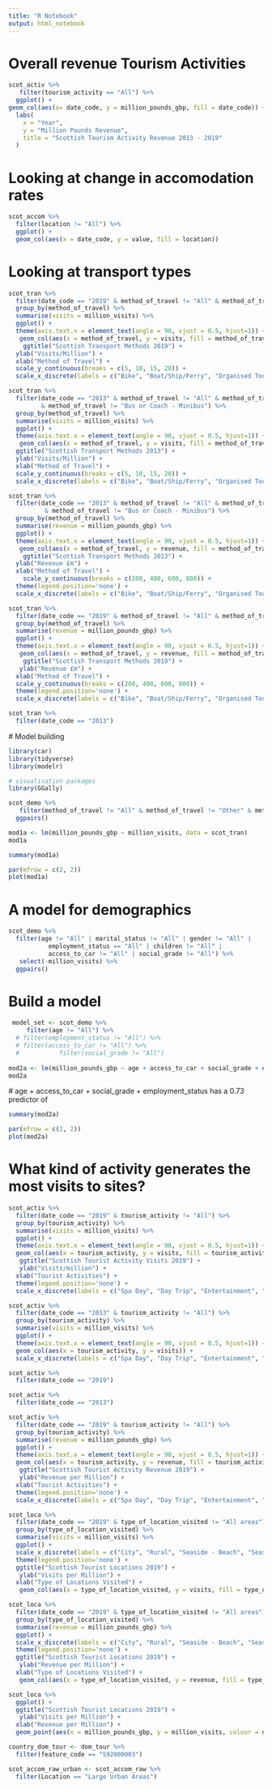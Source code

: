 ```yaml
---
title: "R Notebook"
output: html_notebook
---
```

# Overall revenue Tourism Activities 
```r
scot_activ %>%
   filter(tourism_activity == "All") %>%
  ggplot() +
geom_col(aes(x= date_code, y = million_pounds_gbp, fill = date_code)) +
  labs(
    x = "Year",
    y = "Million Pounds Revenue",
    title = "Scottish Tourism Activity Revenue 2013 - 2019"
  )
```


# Looking at change in accomodation rates

```r
scot_accom %>%
  filter(location != "All") %>%
  ggplot() +
  geom_col(aes(x = date_code, y = value, fill = location))
```

# Looking at transport types 

```r
scot_tran %>%
  filter(date_code == "2019" & method_of_travel != "All" & method_of_travel != "Car - own/friends/family") %>%
  group_by(method_of_travel) %>%
  summarise(visits = million_visits) %>%
  ggplot() +
  theme(axis.text.x = element_text(angle = 90, vjust = 0.5, hjust=1)) +
   geom_col(aes(x = method_of_travel, y = visits, fill = method_of_travel)) +
    ggtitle("Scottish Transport Methods 2019") +
  ylab("Visits/Million") +
  xlab("Method of Travel") +
  scale_y_continuous(breaks = c(5, 10, 15, 20)) +
  scale_x_discrete(labels = c("Bike", "Boat/Ship/Ferry", "Organised Tour", "Regular Bus", "Car Hired", "Caravan/Campervan", "Lorry/Truck/Van", "Other", "Plane", "Taxi", "Train", "Tram", "Tube", "Walked"))
```

```r
scot_tran %>%
  filter(date_code == "2013" & method_of_travel != "All" & method_of_travel != "Car - own/friends/family" & method_of_travel != "Motor cycle"
         & method_of_travel != "Bus or Coach - Minibus") %>%
  group_by(method_of_travel) %>%
  summarise(visits = million_visits) %>%
  ggplot() +
  theme(axis.text.x = element_text(angle = 90, vjust = 0.5, hjust=1)) +
   geom_col(aes(x = method_of_travel, y = visits, fill = method_of_travel)) +
  ggtitle("Scottish Transport Methods 2013") +
  ylab("Visits/Million") +
  xlab("Method of Travel") +
  scale_y_continuous(breaks = c(5, 10, 15, 20)) +
  scale_x_discrete(labels = c("Bike", "Boat/Ship/Ferry", "Organised Tour", "Regular Bus", "Car Hired", "Caravan/Campervan", "Lorry/Truck/Van", "Other", "Plane", "Taxi", "Train", "Tram", "Tube", "Walked")) 
```


```r
scot_tran %>%
  filter(date_code == "2013" & method_of_travel != "All" & method_of_travel != "Car - own/friends/family" & method_of_travel != "Motor cycle"
          & method_of_travel != "Bus or Coach - Minibus") %>%
  group_by(method_of_travel) %>%
  summarise(revenue = million_pounds_gbp) %>%
  ggplot() +
  theme(axis.text.x = element_text(angle = 90, vjust = 0.5, hjust=1)) +
   geom_col(aes(x = method_of_travel, y = revenue, fill = method_of_travel)) +
    ggtitle("Scottish Transport Methods 2013") +
  ylab("Revenue £m") +
  xlab("Method of Travel") +
    scale_y_continuous(breaks = c(200, 400, 600, 800)) +
  theme(legend.position='none') +
  scale_x_discrete(labels = c("Bike", "Boat/Ship/Ferry", "Organised Tour", "Regular Bus", "Car Hired", "Caravan/Campervan", "Lorry/Truck/Van", "Other", "Plane", "Taxi", "Train", "Tram", "Tube", "Walked")) 
```

```r
scot_tran %>%
  filter(date_code == "2019" & method_of_travel != "All" & method_of_travel != "Car - own/friends/family") %>%
  group_by(method_of_travel) %>%
  summarise(revenue = million_pounds_gbp) %>%
  ggplot() +
  theme(axis.text.x = element_text(angle = 90, vjust = 0.5, hjust=1)) +
   geom_col(aes(x = method_of_travel, y = revenue, fill = method_of_travel)) +
    ggtitle("Scottish Transport Methods 2019") +
   ylab("Revenue £m") +
  xlab("Method of Travel") +
  scale_y_continuous(breaks = c(200, 400, 600, 800)) +
  theme(legend.position='none') +
  scale_x_discrete(labels = c("Bike", "Boat/Ship/Ferry", "Organised Tour", "Regular Bus", "Car Hired", "Caravan/Campervan", "Lorry/Truck/Van", "Other", "Plane", "Taxi", "Train", "Tram", "Tube", "Walked"))
```
```r
scot_tran %>%
  filter(date_code == "2013")
```
 # Model building
 
```r
library(car)
library(tidyverse)
library(modelr)

# visualisation packages
library(GGally)

scot_demo %>%
   filter(method_of_travel != "All" & method_of_travel != "Other" & method_of_travel != "Lorry/Truck/Van") %>%
  ggpairs()

mod1a <- lm(million_pounds_gbp ~ million_visits, data = scot_tran)
mod1a

```


```r
summary(mod1a)
```

```r
par(mfrow = c(2, 2))
plot(mod1a)
```

# A model for demographics 

```r
scot_demo %>%
  filter(age != "All" | marital_status != "All" | gender != "All" | 
           employment_status == "All" | children != "All" | 
           access_to_car != "All" | social_grade != "All") %>%
   select(-million_visits) %>%
  ggpairs()
```

# Build a model 

```r
 model_set <- scot_demo %>% 
     filter(age != "All") %>%
  # filter(employment_status != "All") %>%
  # filter(access_to_car != "All") %>%
  #           filter(social_grade != "All") 
   
mod2a <- lm(million_pounds_gbp ~ age + access_to_car + social_grade + employment_status, model_set)
mod2a
```




 # age + access_to_car + social_grade + 
    employment_status has a 0.73 predictor of 
```r
summary(mod2a)
```

```r
par(mfrow = c(2, 2))
plot(mod2a)
```

# What kind of activity generates the most visits to sites?

```r
scot_activ %>%
  filter(date_code == "2019" & tourism_activity != "All") %>%
  group_by(tourism_activity) %>%
  summarise(visits = million_visits) %>%
  ggplot() +
  theme(axis.text.x = element_text(angle = 90, vjust = 0.5, hjust=1)) +
  geom_col(aes(x = tourism_activity, y = visits, fill = tourism_activity)) +
   ggtitle("Scottish Tourist Activity Visits 2019") +
   ylab("Visits/million") +
  xlab("Tourist Activities") +
  theme(legend.position='none') +
  scale_x_discrete(labels = c("Spa Day", "Day Trip", "Entertainment", "Exploring", "Leisure Activities", "Night Out", "Outdoor Leisure", "Shopping", "Personal Events", "Public Events", "Sport Participation", "Visiting friends or family", "Visitor Attraction", "Live Sport", "Out for a meal"))
```

```r
scot_activ %>%
  filter(date_code == "2013" & tourism_activity != "All") %>%
  group_by(tourism_activity) %>%
  summarise(visits = million_visits) %>%
  ggplot() +
  theme(axis.text.x = element_text(angle = 90, vjust = 0.5, hjust=1)) +
  geom_col(aes(x = tourism_activity, y = visits)) +
  scale_x_discrete(labels = c("Spa Day", "Day Trip", "Entertainment", "Exploring", "Leisure Activities", "Night Out", "Outdoor Leisure", "Shopping", "Personal Events", "Public Events", "Sport Participation", "Visiting friends or family", "Visitor Attraction", "Live Sport", "Out for a meal"))
```

```r
scot_activ %>%
  filter(date_code == "2019")
```

```r
scot_activ %>%
  filter(date_code == "2013")
```

```r
scot_activ %>%
  filter(date_code == "2019" & tourism_activity != "All") %>%
  group_by(tourism_activity) %>%
  summarise(revenue = million_pounds_gbp) %>%
  ggplot() +
  theme(axis.text.x = element_text(angle = 90, vjust = 0.5, hjust=1)) +
  geom_col(aes(x = tourism_activity, y = revenue, fill = tourism_activity)) +
   ggtitle("Scottish Tourist Activity Revenue 2019") +
   ylab("Revenue per Million") +
  xlab("Tourist Activities") +
  theme(legend.position='none') +
  scale_x_discrete(labels = c("Spa Day", "Day Trip", "Entertainment", "Exploring", "Leisure Activities", "Night Out", "Outdoor Leisure", "Shopping", "Personal Events", "Public Events", "Sport Participation", "Visiting friends or family", "Visitor Attraction", "Live Sport", "Out for a meal"))
```

```r
scot_loca %>%
  filter(date_code == "2019" & type_of_location_visited != "All areas") %>%
  group_by(type_of_location_visited) %>%
  summarise(visits = million_visits) %>%
  ggplot() +
  scale_x_discrete(labels = c("City", "Rural", "Seaside - Beach", "Seaside - other", "Seaside - Resort", "Town", "Village")) +
  theme(legend.position='none') +
  ggtitle("Scottish Tourist Locations 2019") +
   ylab("Visits per Million") +
  xlab("Type of Locations Visited") +
   geom_col(aes(x = type_of_location_visited, y = visits, fill = type_of_location_visited))
```


```r
scot_loca %>%
  filter(date_code == "2019" & type_of_location_visited != "All areas") %>%
  group_by(type_of_location_visited) %>%
  summarise(revenue = million_pounds_gbp) %>%
  ggplot() +
  scale_x_discrete(labels = c("City", "Rural", "Seaside - Beach", "Seaside - other", "Seaside - Resort", "Town", "Village")) +
  theme(legend.position='none') +
  ggtitle("Scottish Tourist Locations 2019") +
   ylab("Revenue per Million") +
  xlab("Type of Locations Visited") +
   geom_col(aes(x = type_of_location_visited, y = revenue, fill = type_of_location_visited))
```
```r
scot_loca %>%
  ggplot() + 
  ggtitle("Scottish Tourist Locations 2019") +
   ylab("Visits per Million") +
  xlab("Revenue per Million") +
  geom_point(aes(x = million_pounds_gbp, y = million_visits, colour = date_code))
```

```r
country_dom_tour <- dom_tour %>%
  filter(feature_code == "S92000003")
```


```r
scot_accom_raw_urban <- scot_accom_raw %>%
  filter(Location == "Large Urban Areas")
```

